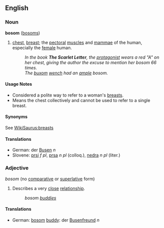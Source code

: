==English==
===Noun===
'''bosom''' ([[bosoms]])

# [[chest]], [[breast]]; the [[pectoral]] [[muscle]]s and [[mammae]] of the human, especially the [[female]] human.
#:''In the book '''The Scarlet Letter''', the [[protagonist]] wears a red "A" on her chest, giving the author the excuse to mention her bosom 66 times.''
#:''The [[buxom]] [[wench]] had an [[ample]] bosom.''

====Usage Notes====
*Considered a polite way to refer to a woman's [[breast]]s.
*Means the chest collectively and cannot be used to refer to a single breast.

====Synonyms====
See [[WikiSaurus:breasts]]

====Translations====
*German: der [[Busen]] ''n''
*Slovene: [[prsi]] ''f pl'', [[prsa]] ''n pl'' (colloq.), [[nedra]] ''n pl'' (liter.)

===Adjective===
''bosom'' (no [[comparative]] or [[superlative]] form)

# Describes a very [[close]] [[relationship]].
#: ''bosom [[buddy|buddies]]''

====Translations====
*German: [[bosom]] [[buddy]]: der [[Busenfreund]] ''n''